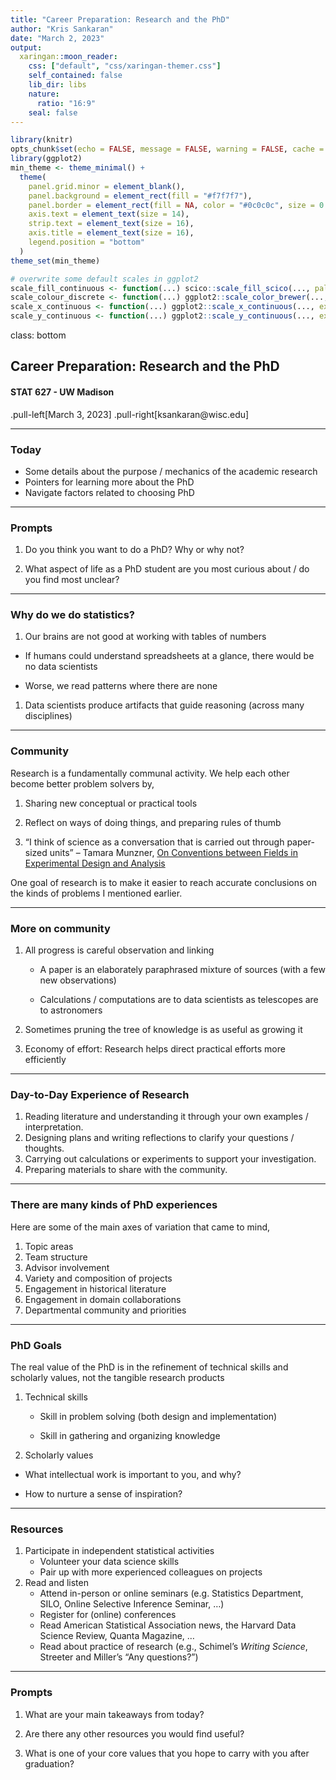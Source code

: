 ```yaml
---
title: "Career Preparation: Research and the PhD"
author: "Kris Sankaran"
date: "March 2, 2023"
output:
  xaringan::moon_reader:
    css: ["default", "css/xaringan-themer.css"]
    self_contained: false
    lib_dir: libs
    nature:
      ratio: "16:9"
    seal: false
---
```


```r
library(knitr)
opts_chunk$set(echo = FALSE, message = FALSE, warning = FALSE, cache = T, dpi = 200, fig.align = "center", out.width = 650)
library(ggplot2)
min_theme <- theme_minimal() + 
  theme(
    panel.grid.minor = element_blank(),
    panel.background = element_rect(fill = "#f7f7f7"),
    panel.border = element_rect(fill = NA, color = "#0c0c0c", size = 0.6),
    axis.text = element_text(size = 14),
    strip.text = element_text(size = 16),
    axis.title = element_text(size = 16),
    legend.position = "bottom"
  )
theme_set(min_theme)

# overwrite some default scales in ggplot2
scale_fill_continuous <- function(...) scico::scale_fill_scico(..., palette = "lapaz", direction = -1)
scale_colour_discrete <- function(...) ggplot2::scale_color_brewer(..., palette = "Set2")
scale_x_continuous <- function(...) ggplot2::scale_x_continuous(..., expand = c(0, 0))
scale_y_continuous <- function(...) ggplot2::scale_y_continuous(..., expand = c(0, 0))
```

class: bottom

## Career Preparation: Research and the PhD
#### STAT 627 - UW Madison

.pull-left[March 3, 2023]
.pull-right[ksankaran@wisc.edu]
 
---

### Today

* Some details about the purpose / mechanics of the academic research
* Pointers for learning more about the PhD
* Navigate factors related to choosing PhD

---

### Prompts

1. Do you think you want to do a PhD? Why or why not?

1. What aspect of life as a PhD student are you most curious about / do you find
most unclear?

---

### Why do we do statistics?

1. Our brains are not good at working with tables of numbers

  * If humans could understand spreadsheets at a glance, there would be no
  data scientists
  
  * Worse, we read patterns where there are none

1. Data scientists produce artifacts that guide reasoning (across many
disciplines)

---

### Community

Research is a fundamentally communal activity. We help each other become better
problem solvers by,

1. Sharing new conceptual or practical tools

1. Reflect on ways of doing things, and preparing rules of thumb

1. "I think of science as a conversation that is carried out through paper-sized units" -- Tamara Munzner, [On Conventions between Fields in Experimental Design and Analysis](https://tamaramunzner.wordpress.com/2016/01/16/on-conventions-between-fields-in-experimental-design-and-analysis/)

One goal of research is to make it easier to reach accurate conclusions on the
kinds of problems I mentioned earlier.

---

### More on community

1. All progress is careful observation and linking

	* A paper is an elaborately paraphrased mixture of sources (with a few new observations)
	
	* Calculations / computations are to data scientists as telescopes are to
	astronomers
	
1. Sometimes pruning the tree of knowledge is as useful as growing it
1. Economy of effort: Research helps direct practical efforts more efficiently

---

### Day-to-Day Experience of Research

1. Reading literature and understanding it through your own examples / interpretation.
1. Designing plans and writing reflections to clarify your questions / thoughts.
1. Carrying out calculations or experiments to support your investigation.
1. Preparing materials to share with the community.

---

### There are many kinds of PhD experiences

Here are some of the main axes of variation that came to mind,

1. Topic areas
1. Team structure
1. Advisor involvement
1. Variety and composition of projects
1. Engagement in historical literature
1. Engagement in domain collaborations
1. Departmental community and priorities

---

### PhD Goals

The real value of the PhD is in the refinement of technical skills and scholarly
values, not the tangible research products

1. Technical skills

	* Skill in problem solving (both design and implementation)
		
	* Skill in gathering and organizing knowledge
	
1. Scholarly values

  * What intellectual work is important to you, and why?
  
  * How to nurture a sense of inspiration?

---

### Resources

1. Participate in independent statistical activities
	* Volunteer your data science skills
	* Pair up with more experienced colleagues on projects
2. Read and listen
	* Attend in-person or online seminars (e.g. Statistics Department, SILO, Online Selective Inference Seminar, ...)
	* Register for (online) conferences
	* Read American Statistical Association news, the Harvard Data Science Review,
	Quanta Magazine, ...
	* Read about practice of research (e.g., Schimel's _Writing Science_, Streeter
	and Miller's "Any questions?")

---

### Prompts

1. What are your main takeaways from today?

1. Are there any other resources you would find useful?

1. What is one of your core values that you hope to carry with you after
graduation?